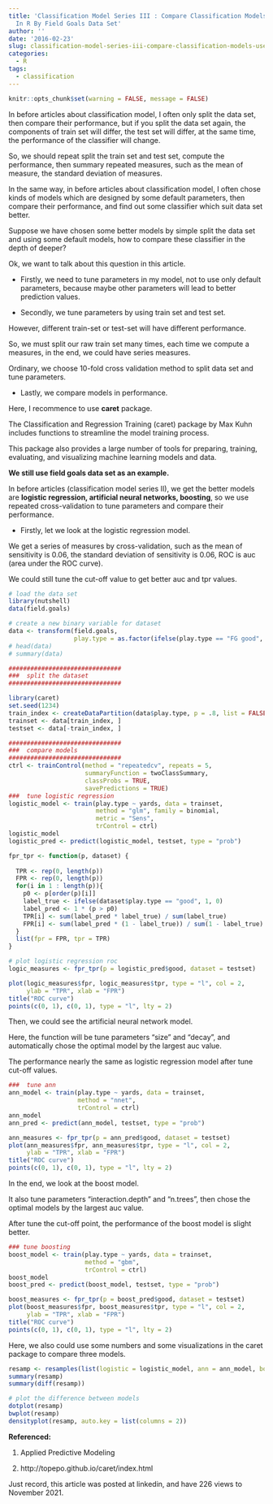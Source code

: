```yaml
---
title: 'Classification Model Series III : Compare Classification Models Use Cross-Validation
  In R By Field Goals Data Set'
author: ''
date: '2016-02-23'
slug: classification-model-series-iii-compare-classification-models-use-cross-validation-in-r-by-field-goals-data-set
categories:
  - R
tags:
  - classification
---
```


```r
knitr::opts_chunk$set(warning = FALSE, message = FALSE) 
```

In before articles about classification model, I often only split the data set, then compare their performance, but if you split the data set again, the components of train set will differ, the test set will differ, at the same time, the performance of the classifier will change.

So, we should repeat split the train set and test set, compute the performance, then summary repeated measures, such as the mean of measure, the standard deviation of measures.

In the same way, in before articles about classification model, I often chose kinds of models which are designed by some default parameters, then compare their performance, and find out some classifier which suit data set better.

Suppose we have chosen some better models by simple split the data set and using some default models, how to compare these classifier in the depth of deeper?

Ok, we want to talk about this question in this article.

+ Firstly, we need to tune parameters in my model, not to use only default parameters, because maybe other parameters will lead to better prediction values.

+ Secondly, we tune parameters by using train set and test set. 

However,  different train-set or test-set will have different performance.

So, we must split our raw train set many times, each time we compute a measures, in the end, we could have series measures. 

Ordinary, we choose 10-fold cross validation method to split  data set and tune parameters.

+ Lastly, we compare models in performance.

Here, I recommence to use **caret** package.

The Classification and Regression Training (caret) package by Max Kuhn includes functions to streamline the model training process.

This package also provides a large number of  tools for preparing, training, evaluating, and visualizing machine learning models and data.

**We still use field goals data set as an example.**

In before articles (classification model series II), we get the better models are **logistic regression, artificial neural networks, boosting**, so we use repeated cross-validation to tune parameters and compare their performance.

+ Firstly, let we look at the logistic regression model.

We get a series of measures by cross-validation, such as the mean of sensitivity  is 0.06, the standard deviation of sensitivity is 0.06, ROC is auc (area under the ROC curve).

We could still tune the cut-off value to get better auc and tpr values.

```r
# load the data set
library(nutshell)
data(field.goals)

# create a new binary variable for dataset
data <- transform(field.goals,
                  play.type = as.factor(ifelse(play.type == "FG good", "good", "bad")))
# head(data)
# summary(data)

###############################
###  split the dataset
###############################

library(caret)
set.seed(1234)
train_index <- createDataPartition(data$play.type, p = .8, list = FALSE)
trainset <- data[train_index, ]
testset <- data[-train_index, ]

###############################
###  compare models
###############################
ctrl <- trainControl(method = "repeatedcv", repeats = 5,
                     summaryFunction = twoClassSummary,
                     classProbs = TRUE,
                     savePredictions = TRUE)
###  tune logistic regression
logistic_model <- train(play.type ~ yards, data = trainset,
                        method = "glm", family = binomial,
                        metric = "Sens",
                        trControl = ctrl)
logistic_model
logistic_pred <- predict(logistic_model, testset, type = "prob")

fpr_tpr <- function(p, dataset) {
  
  TPR <- rep(0, length(p))
  FPR <- rep(0, length(p))
  for(i in 1 : length(p)){
    p0 <- p[order(p)[i]]
    label_true <- ifelse(dataset$play.type == "good", 1, 0)
    label_pred <- 1 * (p > p0)
    TPR[i] <- sum(label_pred * label_true) / sum(label_true)
    FPR[i] <- sum(label_pred * (1 - label_true)) / sum(1 - label_true)
  }
  list(fpr = FPR, tpr = TPR)
}

# plot logistic regression roc
logic_measures <- fpr_tpr(p = logistic_pred$good, dataset = testset)

plot(logic_measures$fpr, logic_measures$tpr, type = "l", col = 2,
     ylab = "TPR", xlab = "FPR")
title("ROC curve")
points(c(0, 1), c(0, 1), type = "l", lty = 2)
```

Then, we could see the artificial neural network model.

Here, the function will be tune parameters "size" and "decay", and automatically chose the optimal model by the largest auc value.

The performance nearly the same as logistic regression model after tune cut-off values.

```r
###  tune ann
ann_model <- train(play.type ~ yards, data = trainset,
                   method = "nnet",
                   trControl = ctrl)
ann_model
ann_pred <- predict(ann_model, testset, type = "prob")

ann_measures <- fpr_tpr(p = ann_pred$good, dataset = testset)
plot(ann_measures$fpr, ann_measures$tpr, type = "l", col = 2,
     ylab = "TPR", xlab = "FPR")
title("ROC curve")
points(c(0, 1), c(0, 1), type = "l", lty = 2)
```
In the end, we look at the boost model.

It also tune parameters "interaction.depth" and "n.trees", then chose the optimal models by the largest auc value.

After tune the cut-off point, the performance of the boost model is slight better.

```r
### tune boosting
boost_model <- train(play.type ~ yards, data = trainset,
                     method = "gbm",
                     trControl = ctrl)
boost_model
boost_pred <- predict(boost_model, testset, type = "prob")

boost_measures <- fpr_tpr(p = boost_pred$good, dataset = testset)
plot(boost_measures$fpr, boost_measures$tpr, type = "l", col = 2,
     ylab = "TPR", xlab = "FPR")
title("ROC curve")
points(c(0, 1), c(0, 1), type = "l", lty = 2)
```
Here, we also could use some numbers and some visualizations in the caret package to compare three models.

```r
resamp <- resamples(list(logistic = logistic_model, ann = ann_model, boost = boost_model))
summary(resamp)
summary(diff(resamp))

# plot the difference between models
dotplot(resamp)
bwplot(resamp)
densityplot(resamp, auto.key = list(columns = 2))
```
**Referenced:**
  
1. Applied Predictive Modeling

2. http://topepo.github.io/caret/index.html

Just record, this article was posted at linkedin, and have 226 views to November 2021.























